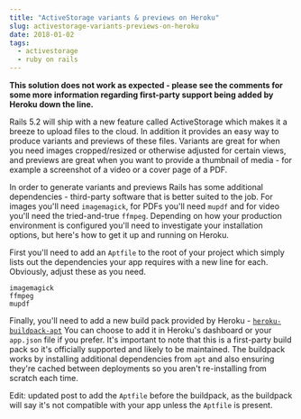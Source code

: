 ---
title: "ActiveStorage variants & previews on Heroku"
slug: activestorage-variants-previews-on-heroku
date: 2018-01-02
tags:
  - activestorage
  - ruby on rails
---

**This solution does not work as expected - please see the comments for some more information regarding first-party support being added by Heroku down the line.**

Rails 5.2 will ship with a new feature called ActiveStorage which makes it a breeze to upload files to the cloud. In addition it provides an easy way to produce variants and previews of these files. Variants are great for when you need images cropped/resized or otherwise adjusted for certain views, and previews are great when you want to provide a thumbnail of media - for example a screenshot of a video or a cover page of a PDF.

In order to generate variants and previews Rails has some additional dependencies - third-party software that is better suited to the job. For images you'll need `imagemagick`, for PDFs you'll need `mupdf` and for video you'll need the tried-and-true `ffmpeg`. Depending on how your production environment is configured you'll need to investigate your installation options, but here's how to get it up and running on Heroku.

First you'll need to add an `Aptfile` to the root of your project which simply lists out the dependencies your app requires with a new line for each. Obviously, adjust these as you need.

```
imagemagick
ffmpeg
mupdf
```

Finally, you'll need to add a new build pack provided by Heroku - [`heroku-buildpack-apt`](https://github.com/heroku/heroku-buildpack-apt) You can choose to add it in Heroku's dashboard or your `app.json` file if you prefer. It's important to note that this is a first-party build pack so it's officially supported and likely to be maintained. The buildpack works by installing additional dependencies from `apt` and also ensuring they're cached between deployments so you aren't re-installing from scratch each time.

Edit: updated post to add the `Aptfile` before the buildpack, as the buildpack will say it's not compatible with your app unless the `Aptfile` is present.
